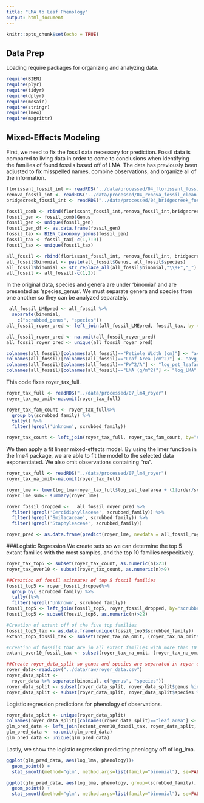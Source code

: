 ```yaml
---
title: "LMA to Leaf Phenology"
output: html_document
---
```


```r
knitr::opts_chunk$set(echo = TRUE)
```

## Data Prep
Loading require packages for organizing and analyzing data. 
```r
require(BIEN)
require(plyr) 
require(tidyr)
require(dplyr)
require(mosaic)
require(stringr)
require(lme4)
require(magrittr)
```

## Mixed-Effects Modeling

First, we need to fix the fossil data necessary for prediction. Fossil data is compared to living data in order to come to conclusions when identifying the families of found fossils based off of LMA. The data has previously been adjusted to fix misspelled names, combine observations, and organize all of the information. 
```r
florissant_fossil_int <- readRDS("../data/processed/04_florissant_fossil_clean.rds")
renova_fossil_int <- readRDS("../data/processed/04_renova_fossil_clean.rds")
bridgecreek_fossil_int <- readRDS("../data/processed/04_bridgecreek_fossil_clean.rds")

fossil_comb <- rbind(florissant_fossil_int,renova_fossil_int,bridgecreek_fossil_int)
fossil_gen <- fossil_comb$Genus
fossil_gen <- unique(fossil_gen)
fossil_gen_df <- as.data.frame(fossil_gen)
fossil_tax <- BIEN_taxonomy_genus(fossil_gen)
fossil_tax <- fossil_tax[-c(1,7:9)]
fossil_tax <- unique(fossil_tax)

all_fossil <- rbind(florissant_fossil_int, renova_fossil_int, bridgecreek_fossil_int)
all_fossil$binomial <- paste(all_fossil$Genus, all_fossil$species)
all_fossil$binomial <- str_replace_all(all_fossil$binomial,"\\s+","_")
all_fossil <- all_fossil[-c(1,2)]
```

In the original data, species and genera are under 'binomial' and are presented as 'species_genus'. We must separate genera and species from one another so they can be analyzed separately.
```r
 all_fossil_LMEpred <- all_fossil %>%
  separate(binomial, 
    c("scrubbed_genus", "species"))
all_fossil_royer_pred <- left_join(all_fossil_LMEpred, fossil_tax, by = "scrubbed_genus")

all_fossil_royer_pred <- na.omit(all_fossil_royer_pred)
all_fossil_royer_pred <- unique(all_fossil_royer_pred)

colnames(all_fossil)[colnames(all_fossil)=="Petiole Width (cm)"] <- "avg_petiole_width"
colnames(all_fossil)[colnames(all_fossil)=="Leaf Area (cm^2)"] <- "avg_LA"
colnames(all_fossil)[colnames(all_fossil)=="PW^2/A"] <- "log_pet_leafarea"
colnames(all_fossil)[colnames(all_fossil)=="LMA (g/m^2)"] <- "log_LMA"
```

This code fixes royer_tax_full.
```r
royer_tax_full <- readRDS("../data/processed/07_lm4_royer")
royer_tax_na_omit<-na.omit(royer_tax_full)

royer_tax_fam_count <- royer_tax_full%>% 
  group_by(scrubbed_family) %>% 
  tally() %>%
  filter(!grepl('Unknown', scrubbed_family))

royer_tax_count <- left_join(royer_tax_full, royer_tax_fam_count, by="scrubbed_family")

```

We then apply a fit linear mixed-effects model. By using the lmer function in the lme4 package, we are able to fit the model to the selected data exponentiated. We also omit observations containing "na".
```r
royer_tax_full <- readRDS("../data/processed/07_lm4_royer")
royer_tax_na_omit<-na.omit(royer_tax_full)

royer_lme <- lmer(log_lma~royer_tax_full$log_pet_leafarea + (1|order/scrubbed_family/scrubbed_genus), data=royer_tax_full)
royer_lme_sum<- summary(royer_lme)

royer_fossil_dropped <-   all_fossil_royer_pred %>% 
  filter(!grepl('Cercidiphyllaceae', scrubbed_family)) %>%
  filter(!grepl('Smilacaceae', scrubbed_family)) %>%
  filter(!grepl('Staphyleaceae', scrubbed_family))

royer_pred <- as.data.frame(predict(royer_lme, newdata = all_fossil_royer_pred, allow.new.levels= TRUE))
```

###Logistic Regression
We create sets so we can determine the top 5 extant families with the most samples, and the top 10 families respecitively.
```r
royer_tax_top5 <- subset(royer_tax_count, as.numeric(n)>23)
royer_tax_over10 <- subset(royer_tax_count, as.numeric(n)>9)

##Creation of fossil esitmates of top 5 fossil families
fossil_top5 <- royer_fossil_dropped%>% 
  group_by( scrubbed_family) %>% 
  tally()%>%
  filter(!grepl('Unknown', scrubbed_family))
fossil_top5 <- left_join(fossil_top5, royer_fossil_dropped, by="scrubbed_family")
fossil_top5 <- subset(fossil_top5, as.numeric(n)>22)

#Creation of extant off of the five top families
fossil_top5_tax <- as.data.frame(unique(fossil_top5$scrubbed_family))
extant_top5_fossil_tax <- subset(royer_tax_na_omit, (royer_tax_na_omit$scrubbed_family %in% fossil_top5_tax))

#Creation of fossils that are in all extant families with more than 10 observations
extant_over10_fossil_tax <- subset(royer_tax_na_omit, (royer_tax_na_omit$scrubbed_family %in% royer_tax_over10$scrubbed_family))

##Create royer_data_split so genus and species are separated in royer dataset
royer_data<-read.csv("../data/raw/royer_data.csv")
royer_data_split <-
  royer_data %>% separate(binomial, c("genus", "species"))
royer_data_split <- subset(royer_data_split, royer_data_split$genus %in% extant_over10_fossil_tax$scrubbed_genus)
royer_data_split <- subset(royer_data_split, royer_data_split$species %in% extant_over10_fossil_tax$species)
```

Logistic regression predictions for phenology of observations.
```r
royer_data_split <- unique(royer_data_split)
colnames(royer_data_split)[colnames(royer_data_split)=="leaf_area"] <- "avg_LA"
glm_pred_data <- left_join(extant_over10_fossil_tax, royer_data_split, by = "avg_LA")
glm_pred_data <- na.omit(glm_pred_data)
glm_pred_data <- unique(glm_pred_data)
```

Lastly, we show the logistic regression predicting phenlogoy off of log_lma.
```r
ggplot(glm_pred_data, aes(log_lma, phenology))+ 
  geom_point() + 
  stat_smooth(method="glm", method.args=list(family="binomial"), se=FALSE)

ggplot(glm_pred_data, aes(log_lma, phenology, group=(scrubbed_family), color=scrubbed_family)) + 
  geom_point() + 
  stat_smooth(method="glm", method.args=list(family="binomial"), se=FALSE)
```